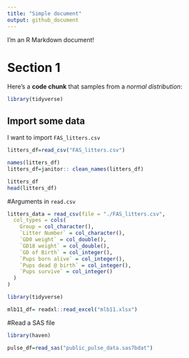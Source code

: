 ```yaml
---
title: "Simple document"
output: github_document
---
```



I'm an R Markdown document! 

# Section 1

Here's a **code chunk** that samples from 
a _normal distribution_:

```r
library(tidyverse)
```

## Import some data

I want to import `FAS_litters.csv`
```r
litters_df=read_csv("FAS_litters.csv")
```
```r
names(litters_df)
litters_df=janitor:: clean_names(litters_df)
```
```r
litters_df
head(litters_df)
```

#Arguments in `read.csv`
```r
litters_data = read_csv(file = "./FAS_litters.csv",
  col_types = cols(
    Group = col_character(),
    `Litter Number` = col_character(),
    `GD0 weight` = col_double(),
    `GD18 weight` = col_double(),
    `GD of Birth` = col_integer(),
    `Pups born alive` = col_integer(),
    `Pups dead @ birth` = col_integer(),
    `Pups survive` = col_integer()
  )
)
```
  
```r
library(tidyverse)
```
```r
mlb11_df= readxl::read_excel("mlb11.xlsx")
```
#Read a SAS file
```r
library(haven)
```
```r
pulse_df=read_sas("public_pulse_data.sas7bdat")
```